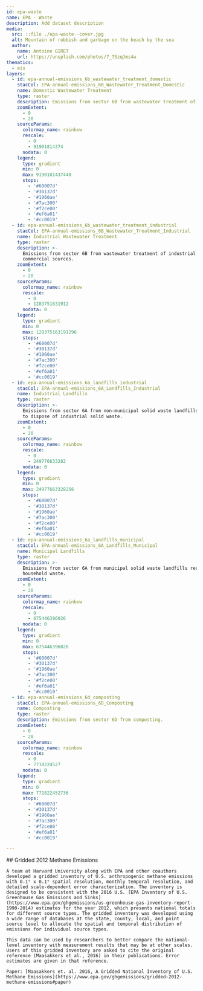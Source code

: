 ```yaml
---
id: epa-waste
name: EPA - Waste
description: Add dataset description
media:
  src: ::file ./epa-waste--cover.jpg
  alt: Mountain of rubbish and garbage on the beach by the sea
  author:
    name: Antoine GIRET
    url: https://unsplash.com/photos/7_TSzqJms4w
thematics:
  - eis
layers:
  - id: epa-annual-emissions_6b_wastewater_treatment_domestic
    stacCol: EPA-annual-emissions_6B_Wastewater_Treatment_Domestic
    name: Domestic Wastewater Treatment
    type: raster
    description: Emissions from sector 6B from wastewater treatment of domestic sewage.
    zoomExtent:
      - 0
      - 20
    sourceParams:
      colormap_name: rainbow
      rescale:
        - 0
        - 91901814374
      nodata: 0
    legend:
      type: gradient
      min: 0
      max: 9190181437440
      stops:
        - '#60007d'
        - '#30137d'
        - '#1960ae'
        - '#7ac300'
        - '#f2ce00'
        - '#ef6a01'
        - '#cc0019'
  - id: epa-annual-emissions_6b_wastewater_treatment_industrial
    stacCol: EPA-annual-emissions_6B_Wastewater_Treatment_Industrial
    name: Industrial Wastewater Treatment
    type: raster
    description: >-
      Emissions from sector 6B from wastewater treatment of industrial and
      commercial sources.
    zoomExtent:
      - 0
      - 20
    sourceParams:
      colormap_name: rainbow
      rescale:
        - 0
        - 1283751631912
      nodata: 0
    legend:
      type: gradient
      min: 0
      max: 128375163191296
      stops:
        - '#60007d'
        - '#30137d'
        - '#1960ae'
        - '#7ac300'
        - '#f2ce00'
        - '#ef6a01'
        - '#cc0019'
  - id: epa-annual-emissions_6a_landfills_industrial
    stacCol: EPA-annual-emissions_6A_Landfills_Industrial
    name: Industrial Landfills
    type: raster
    description: >-
      Emissions from sector 6A from non-municipal solid waste landfills used to
      to dispose of industrial solid waste.
    zoomExtent:
      - 0
      - 20
    sourceParams:
      colormap_name: rainbow
      rescale:
        - 0
        - 249776633282
      nodata: 0
    legend:
      type: gradient
      min: 0
      max: 24977663328256
      stops:
        - '#60007d'
        - '#30137d'
        - '#1960ae'
        - '#7ac300'
        - '#f2ce00'
        - '#ef6a01'
        - '#cc0019'
  - id: epa-annual-emissions_6a_landfills_municipal
    stacCol: EPA-annual-emissions_6A_Landfills_Municipal
    name: Municipal Landfills
    type: raster
    description: >-
      Emissions from sector 6A from municipal solid waste landfills receiving
      household waste.
    zoomExtent:
      - 0
      - 20
    sourceParams:
      colormap_name: rainbow
      rescale:
        - 0
        - 675446396026
      nodata: 0
    legend:
      type: gradient
      min: 0
      max: 675446396026
      stops:
        - '#60007d'
        - '#30137d'
        - '#1960ae'
        - '#7ac300'
        - '#f2ce00'
        - '#ef6a01'
        - '#cc0019'
  - id: epa-annual-emissions_6d_composting
    stacCol: EPA-annual-emissions_6D_Composting
    name: Composting
    type: raster
    description: Emissions from sector 6D from composting.
    zoomExtent:
      - 0
      - 20
    sourceParams:
      colormap_name: rainbow
      rescale:
        - 0
        - 7718224527
      nodata: 0
    legend:
      type: gradient
      min: 0
      max: 771822452736
      stops:
        - '#60007d'
        - '#30137d'
        - '#1960ae'
        - '#7ac300'
        - '#f2ce00'
        - '#ef6a01'
        - '#cc0019'

---
```


<Block>
  <Prose>
    ## Gridded 2012 Methane Emissions

    A team at Harvard University along with EPA and other coauthors developed a gridded inventory of U.S. anthropogenic methane emissions with 0.1° x 0.1° spatial resolution, monthly temporal resolution, and detailed scale-dependent error characterization. The inventory is designed to be consistent with the 2016 U.S. [EPA Inventory of U.S. Greenhouse Gas Emissions and Sinks](https://www.epa.gov/ghgemissions/us-greenhouse-gas-inventory-report-1990-2014) estimates for the year 2012, which presents national totals for different source types. The gridded inventory was developed using a wide range of databases at the state, county, local, and point source level to allocate the spatial and temporal distribution of emissions for individual source types.

    This data can be used by researchers to better compare the national-level inventory with measurement results that may be at other scales. Users of this gridded inventory are asked to cite the original reference (Maasakkers et al., 2016) in their publications. Error estimates are given in that reference.

    Paper: [Maasakkers et. al. 2016, A Gridded National Inventory of U.S. Methane Emissions](https://www.epa.gov/ghgemissions/gridded-2012-methane-emissions#paper)

  </Prose>
</Block>
